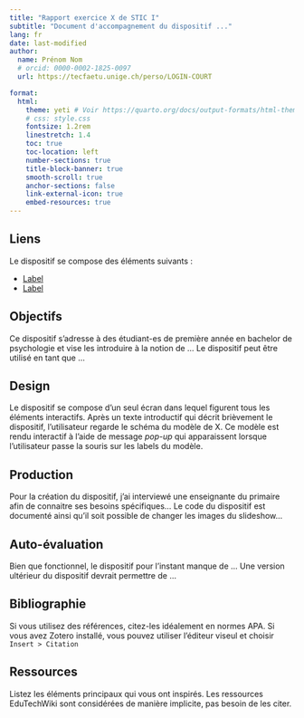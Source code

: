 ```yaml
---
title: "Rapport exercice X de STIC I"
subtitle: "Document d'accompagnement du dispositif ..."
lang: fr
date: last-modified
author:
  name: Prénom Nom
  # orcid: 0000-0002-1825-0097
  url: https://tecfaetu.unige.ch/perso/LOGIN-COURT

format:
  html:
    theme: yeti # Voir https://quarto.org/docs/output-formats/html-themes.html pour les options
    # css: style.css 
    fontsize: 1.2rem
    linestretch: 1.4
    toc: true
    toc-location: left
    number-sections: true
    title-block-banner: true
    smooth-scroll: true
    anchor-sections: false
    link-external-icon: true
    embed-resources: true
---
```


## Liens

Le dispositif se compose des éléments suivants :

-   [Label](./path/to/page)
-   [Label](https://link.to/absolute)

## Objectifs

Ce dispositif s'adresse à des étudiant-es de première année en bachelor de psychologie et vise les introduire à la notion de ... Le dispositif peut être utilisé en tant que ...

## Design

Le dispositif se compose d'un seul écran dans lequel figurent tous les éléments interactifs. Après un texte introductif qui décrit brièvement le dispositif, l'utilisateur regarde le schéma du modèle de X. Ce modèle est rendu interactif à l'aide de message *pop-up* qui apparaissent lorsque l'utilisateur passe la souris sur les labels du modèle.

## Production

Pour la création du dispositif, j'ai interviewé une enseignante du primaire afin de connaitre ses besoins spécifiques... Le code du dispositif est documenté ainsi qu'il soit possible de changer les images du slideshow...

## Auto-évaluation

Bien que fonctionnel, le dispositif pour l'instant manque de ... Une version ultérieur du dispositif devrait permettre de ...

## Bibliographie

Si vous utilisez des références, citez-les idéalement en normes APA. Si vous avez Zotero installé, vous pouvez utiliser l'éditeur viseul et choisir `Insert > Citation`

## Ressources

Listez les éléments principaux qui vous ont inspirés. Les ressources EduTechWiki sont considérées de manière implicite, pas besoin de les citer.